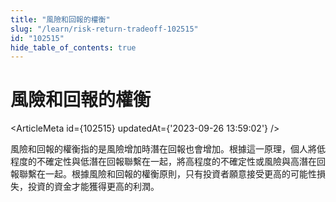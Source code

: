 ```yaml
---
title: "風險和回報的權衡"
slug: "/learn/risk-return-tradeoff-102515"
id: "102515"
hide_table_of_contents: true
---
```



# 風險和回報的權衡

<ArticleMeta id={102515} updatedAt={'2023-09-26 13:59:02'} />
<div className='border-solid border-b border-t-0 my-4 border-[var(--ifm-color-gray-300)]' />

風險和回報的權衡指的是風險增加時潛在回報也會增加。根據這一原理，個人將低程度的不確定性與低潛在回報聯繫在一起，將高程度的不確定性或風險與高潛在回報聯繫在一起。根據風險和回報的權衡原則，只有投資者願意接受更高的可能性損失，投資的資金才能獲得更高的利潤。
